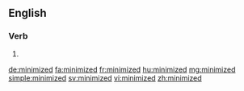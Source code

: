 ==English==

===Verb===
{{head|en|verb form}}

# {{en-past of|minimize}}

[[de:minimized]]
[[fa:minimized]]
[[fr:minimized]]
[[hu:minimized]]
[[mg:minimized]]
[[simple:minimized]]
[[sv:minimized]]
[[vi:minimized]]
[[zh:minimized]]